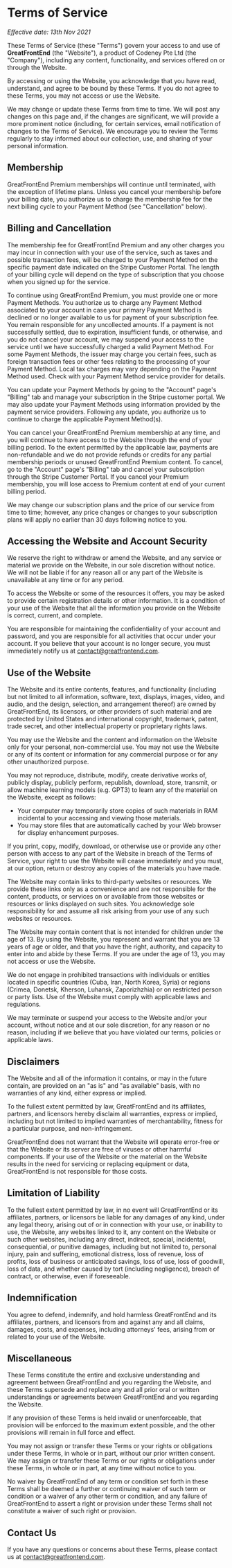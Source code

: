 # Terms of Service

_Effective date: 13th Nov 2021_

These Terms of Service (these "Terms") govern your access to and use of **GreatFrontEnd** (the "Website"), a product of Codeney Pte Ltd (the "Company"), including any content, functionality, and services offered on or through the Website.

By accessing or using the Website, you acknowledge that you have read, understand, and agree to be bound by these Terms. If you do not agree to these Terms, you may not access or use the Website.

We may change or update these Terms from time to time. We will post any changes on this page and, if the changes are significant, we will provide a more prominent notice (including, for certain services, email notification of changes to the Terms of Service). We encourage you to review the Terms regularly to stay informed about our collection, use, and sharing of your personal information.

## Membership

GreatFrontEnd Premium memberships will continue until terminated, with the exception of lifetime plans. Unless you cancel your membership before your billing date, you authorize us to charge the membership fee for the next billing cycle to your Payment Method (see "Cancellation" below).

## Billing and Cancellation

The membership fee for GreatFrontEnd Premium and any other charges you may incur in connection with your use of the service, such as taxes and possible transaction fees, will be charged to your Payment Method on the specific payment date indicated on the Stripe Customer Portal. The length of your billing cycle will depend on the type of subscription that you choose when you signed up for the service.

To continue using GreatFrontEnd Premium, you must provide one or more Payment Methods. You authorize us to charge any Payment Method associated to your account in case your primary Payment Method is declined or no longer available to us for payment of your subscription fee. You remain responsible for any uncollected amounts. If a payment is not successfully settled, due to expiration, insufficient funds, or otherwise, and you do not cancel your account, we may suspend your access to the service until we have successfully charged a valid Payment Method. For some Payment Methods, the issuer may charge you certain fees, such as foreign transaction fees or other fees relating to the processing of your Payment Method. Local tax charges may vary depending on the Payment Method used. Check with your Payment Method service provider for details.

You can update your Payment Methods by going to the "Account" page's "Billing" tab and manage your subscription in the Stripe customer portal. We may also update your Payment Methods using information provided by the payment service providers. Following any update, you authorize us to continue to charge the applicable Payment Method(s).

You can cancel your GreatFrontEnd Premium membership at any time, and you will continue to have access to the Website through the end of your billing period. To the extent permitted by the applicable law, payments are non-refundable and we do not provide refunds or credits for any partial membership periods or unused GreatFrontEnd Premium content. To cancel, go to the "Account" page's "Billing" tab and cancel your subscription through the Stripe Customer Portal. If you cancel your Premium membership, you will lose access to Premium content at end of your current billing period.

We may change our subscription plans and the price of our service from time to time; however, any price changes or changes to your subscription plans will apply no earlier than 30 days following notice to you.

## Accessing the Website and Account Security

We reserve the right to withdraw or amend the Website, and any service or material we provide on the Website, in our sole discretion without notice. We will not be liable if for any reason all or any part of the Website is unavailable at any time or for any period.

To access the Website or some of the resources it offers, you may be asked to provide certain registration details or other information. It is a condition of your use of the Website that all the information you provide on the Website is correct, current, and complete.

You are responsible for maintaining the confidentiality of your account and password, and you are responsible for all activities that occur under your account. If you believe that your account is no longer secure, you must immediately notify us at contact@greatfrontend.com.

## Use of the Website

The Website and its entire contents, features, and functionality (including but not limited to all information, software, text, displays, images, video, and audio, and the design, selection, and arrangement thereof) are owned by GreatFrontEnd, its licensors, or other providers of such material and are protected by United States and international copyright, trademark, patent, trade secret, and other intellectual property or proprietary rights laws.

You may use the Website and the content and information on the Website only for your personal, non-commercial use. You may not use the Website or any of its content or information for any commercial purpose or for any other unauthorized purpose.

You may not reproduce, distribute, modify, create derivative works of, publicly display, publicly perform, republish, download, store, transmit, or allow machine learning models (e.g. GPT3) to learn any of the material on the Website, except as follows:

- Your computer may temporarily store copies of such materials in RAM incidental to your accessing and viewing those materials.
- You may store files that are automatically cached by your Web browser for display enhancement purposes.

If you print, copy, modify, download, or otherwise use or provide any other person with access to any part of the Website in breach of the Terms of Service, your right to use the Website will cease immediately and you must, at our option, return or destroy any copies of the materials you have made.

The Website may contain links to third-party websites or resources. We provide these links only as a convenience and are not responsible for the content, products, or services on or available from those websites or resources or links displayed on such sites. You acknowledge sole responsibility for and assume all risk arising from your use of any such websites or resources.

The Website may contain content that is not intended for children under the age of 13. By using the Website, you represent and warrant that you are 13 years of age or older, and that you have the right, authority, and capacity to enter into and abide by these Terms. If you are under the age of 13, you may not access or use the Website.

We do not engage in prohibited transactions with individuals or entities located in specific countries (Cuba, Iran, North Korea, Syria) or regions (Crimea, Donetsk, Kherson, Luhansk, Zaporizhzhia) or on restricted person or party lists. Use of the Website must comply with applicable laws and regulations.

We may terminate or suspend your access to the Website and/or your account, without notice and at our sole discretion, for any reason or no reason, including if we believe that you have violated our terms, policies or applicable laws.

## Disclaimers

The Website and all of the information it contains, or may in the future contain, are provided on an "as is" and "as available" basis, with no warranties of any kind, either express or implied.

To the fullest extent permitted by law, GreatFrontEnd and its affiliates, partners, and licensors hereby disclaim all warranties, express or implied, including but not limited to implied warranties of merchantability, fitness for a particular purpose, and non-infringement.

GreatFrontEnd does not warrant that the Website will operate error-free or that the Website or its server are free of viruses or other harmful components. If your use of the Website or the material on the Website results in the need for servicing or replacing equipment or data, GreatFrontEnd is not responsible for those costs.

## Limitation of Liability

To the fullest extent permitted by law, in no event will GreatFrontEnd or its affiliates, partners, or licensors be liable for any damages of any kind, under any legal theory, arising out of or in connection with your use, or inability to use, the Website, any websites linked to it, any content on the Website or such other websites, including any direct, indirect, special, incidental, consequential, or punitive damages, including but not limited to, personal injury, pain and suffering, emotional distress, loss of revenue, loss of profits, loss of business or anticipated savings, loss of use, loss of goodwill, loss of data, and whether caused by tort (including negligence), breach of contract, or otherwise, even if foreseeable.

## Indemnification

You agree to defend, indemnify, and hold harmless GreatFrontEnd and its affiliates, partners, and licensors from and against any and all claims, damages, costs, and expenses, including attorneys' fees, arising from or related to your use of the Website.

## Miscellaneous

These Terms constitute the entire and exclusive understanding and agreement between GreatFrontEnd and you regarding the Website, and these Terms supersede and replace any and all prior oral or written understandings or agreements between GreatFrontEnd and you regarding the Website.

If any provision of these Terms is held invalid or unenforceable, that provision will be enforced to the maximum extent possible, and the other provisions will remain in full force and effect.

You may not assign or transfer these Terms or your rights or obligations under these Terms, in whole or in part, without our prior written consent. We may assign or transfer these Terms or our rights or obligations under these Terms, in whole or in part, at any time without notice to you.

No waiver by GreatFrontEnd of any term or condition set forth in these Terms shall be deemed a further or continuing waiver of such term or condition or a waiver of any other term or condition, and any failure of GreatFrontEnd to assert a right or provision under these Terms shall not constitute a waiver of such right or provision.

## Contact Us

If you have any questions or concerns about these Terms, please contact us at contact@greatfrontend.com.
